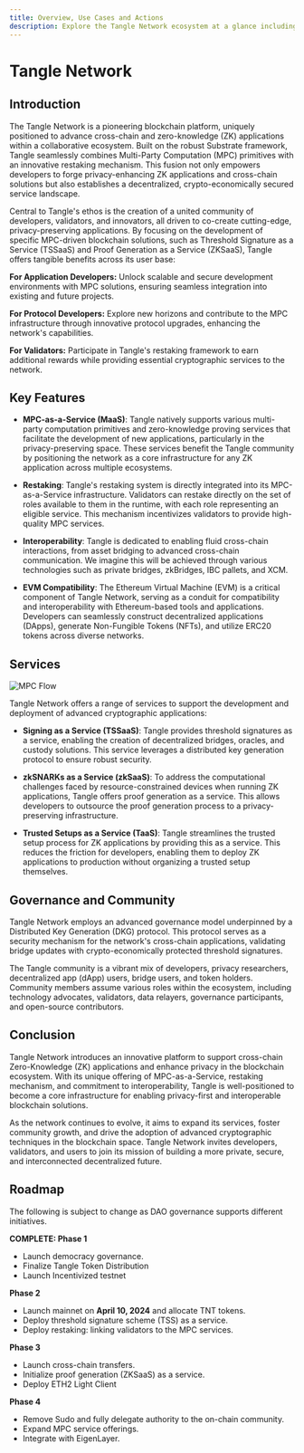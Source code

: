 ```yaml
---
title: Overview, Use Cases and Actions
description: Explore the Tangle Network ecosystem at a glance including use cases including secure multi-party computation, as well as features, and roadmap.
---
```



# Tangle Network

<NetworkInfo />
<CommonActions />

## Introduction

The Tangle Network is a pioneering blockchain platform, uniquely positioned to advance cross-chain and zero-knowledge (ZK) applications within a collaborative ecosystem. Built on the robust Substrate framework, Tangle seamlessly combines Multi-Party Computation (MPC) primitives with an innovative restaking mechanism. This fusion not only empowers developers to forge privacy-enhancing ZK applications and cross-chain solutions but also establishes a decentralized, crypto-economically secured service landscape.

Central to Tangle's ethos is the creation of a united community of developers, validators, and innovators, all driven to co-create cutting-edge, privacy-preserving applications. By focusing on the development of specific MPC-driven blockchain solutions, such as Threshold Signature as a Service (TSSaaS) and Proof Generation as a Service (ZKSaaS), Tangle offers tangible benefits across its user base:

**For Application Developers:** Unlock scalable and secure development environments with MPC solutions, ensuring seamless integration into existing and future projects.

**For Protocol Developers:** Explore new horizons and contribute to the MPC infrastructure through innovative protocol upgrades, enhancing the network's capabilities.

**For Validators:** Participate in Tangle's restaking framework to earn additional rewards while providing essential cryptographic services to the network.

## Key Features

- **MPC-as-a-Service (MaaS)**: Tangle natively supports various multi-party computation primitives and zero-knowledge proving services that facilitate the development of new applications, particularly in the privacy-preserving space. These services benefit the Tangle community by positioning the network as a core infrastructure for any ZK application across multiple ecosystems.

- **Restaking**: Tangle's restaking system is directly integrated into its MPC-as-a-Service infrastructure. Validators can restake directly on the set of roles available to them in the runtime, with each role representing an eligible service. This mechanism incentivizes validators to provide high-quality MPC services.

- **Interoperability**: Tangle is dedicated to enabling fluid cross-chain interactions, from asset bridging to advanced cross-chain communication. We imagine this will be achieved through various technologies such as private bridges, zkBridges, IBC pallets, and XCM.

- **EVM Compatibility**: The Ethereum Virtual Machine (EVM) is a critical component of Tangle Network, serving as a conduit for compatibility and interoperability with Ethereum-based tools and applications. Developers can seamlessly construct decentralized applications (DApps), generate Non-Fungible Tokens (NFTs), and utilize ERC20 tokens across diverse networks.

## Services

![MPC Flow](/images/MPCaaS-flow.png)

Tangle Network offers a range of services to support the development and deployment of advanced cryptographic applications:

- **Signing as a Service (TSSaaS)**: Tangle provides threshold signatures as a service, enabling the creation of decentralized bridges, oracles, and custody solutions. This service leverages a distributed key generation protocol to ensure robust security.

- **zkSNARKs as a Service (zkSaaS)**: To address the computational challenges faced by resource-constrained devices when running ZK applications, Tangle offers proof generation as a service. This allows developers to outsource the proof generation process to a privacy-preserving infrastructure.

- **Trusted Setups as a Service (TaaS)**: Tangle streamlines the trusted setup process for ZK applications by providing this as a service. This reduces the friction for developers, enabling them to deploy ZK applications to production without organizing a trusted setup themselves.

## Governance and Community

Tangle Network employs an advanced governance model underpinned by a Distributed Key Generation (DKG) protocol. This protocol serves as a security mechanism for the network's cross-chain applications, validating bridge updates with crypto-economically protected threshold signatures.

The Tangle community is a vibrant mix of developers, privacy researchers, decentralized app (dApp) users, bridge users, and token holders. Community members assume various roles within the ecosystem, including technology advocates, validators, data relayers, governance participants, and open-source contributors.

## Conclusion

Tangle Network introduces an innovative platform to support cross-chain Zero-Knowledge (ZK) applications and enhance privacy in the blockchain ecosystem. With its unique offering of MPC-as-a-Service, restaking mechanism, and commitment to interoperability, Tangle is well-positioned to become a core infrastructure for enabling privacy-first and interoperable blockchain solutions.

As the network continues to evolve, it aims to expand its services, foster community growth, and drive the adoption of advanced cryptographic techniques in the blockchain space. Tangle Network invites developers, validators, and users to join its mission of building a more private, secure, and interconnected decentralized future.

## Roadmap

The following is subject to change as DAO governance supports different initiatives.

**COMPLETE: Phase 1**

- Launch democracy governance.
- Finalize Tangle Token Distribution
- Launch Incentivized testnet

**Phase 2**

- Launch mainnet on **April 10, 2024** and allocate TNT tokens.
- Deploy threshold signature scheme (TSS) as a service.
- Deploy restaking: linking validators to the MPC services.

**Phase 3**

- Launch cross-chain transfers.
- Initialize proof generation (ZKSaaS) as a service.
- Deploy ETH2 Light Client

**Phase 4**

- Remove Sudo and fully delegate authority to the on-chain community.
- Expand MPC service offerings.
- Integrate with EigenLayer.

<FullWebbCTA />
